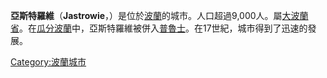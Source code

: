 {{Infobox settlement
| name = Jastrowie
| image_flag = POL Jastrowie flag.svg
| image_shield = POL Jastrowie COA.svg
| pushpin_map = Poland
| coordinates_region = PL
| subdivision_type = 國家
| subdivision_name = {{POL}}
| subdivision_type1 = [[波蘭行政區劃|省份]]
| subdivision_name1 = [[大波蘭省|大波蘭]]
| subdivision_type2 = [[Powiat|County]]
| subdivision_name2 = [[Złotów_County|Złotów]]
| subdivision_type3 = [[Gmina|Gmina]]
| subdivision_name3 = [[Gmina_Jastrowie|Jastrowie]]
| area_total_km2 = 72.27
| population_as_of = 2006
| population_total = 8403
| population_density_km2 = auto
| latd = 53 | latm = 25 | lats = 18 | latNS = N | longd = 16 | longm = 48 | longs = 56 | longEW = E
| elevation_m =
| postal_code_type = Postal code
| postal_code = 64-915
| website = http://www.jastrowie.pl }}

'''亞斯特羅維'''（'''Jastrowie'''，{{lang-de|Jastrow}}）是位於[[波蘭|波蘭]]的城市。人口超過9,000人。屬[[大波蘭省|大波蘭省]]。在[[瓜分波蘭|瓜分波蘭]]中，亞斯特羅維被併入[[普魯士|普魯士]]。在17世紀，城市得到了迅速的發展。
{{commons|Jastrowie}}

{{coord|53|25|N|16|49|E|display=title}}

{{Authority control}}
[[Category:波蘭城市|Category:波蘭城市]]